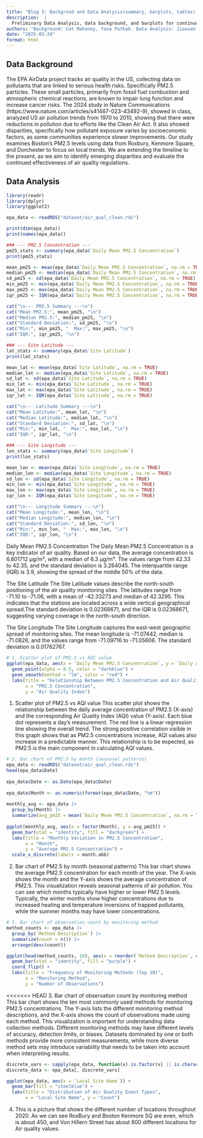 ```yaml
---
title: "Blog 3: Backgrond and Data Analysis(summary, barplots, tables) "
description:  |
  Preliminary Data Analysis, data background, and barplots for continuous variable, and tables for discrete variables.
authors: "Background: Cat Mahoney, Yana Pathak. Data Analysis: Jiaxuan Li, Girish Hrithik Shivnauth, Xiaolong Zhou"
date: "2025-03-24"
format: html
---
```


## Data Background
The EPA AirData project tracks air quality in the US, collecting data on pollutants that are linked to serious health risks. Specifically PM2.5 particles. These small particles, primarily from fossil fuel combustion and atmospheric chemical reactions, are known to impair lung function and increase cancer risks.
The 2024 study in Nature Communications (https://www.nature.com/articles/s41467-023-43492-9), showed in class, analyzed US air pollution trends from 1970 to 2010, showing that there were reductions in pollution due to efforts like the Clean Air Act. It also showed disparities, specifically how pollutant exposure varies by socioeconomic factors, as some communities experience slower improvements. 
Our study examines Boston’s PM2.5 levels using data from Roxbury, Kenmore Square, and Dorchester to focus on local trends. We are extending the timeline to the present, as we aim to identify emerging disparities and evaluate the continued effectiveness of air quality regulations.

## Data Analysis
```r
library(readr)  
library(dplyr) 
library(ggplot2)

epa_data <- readRDS("dataset/air_qual_clean.rds")

print(dim(epa_data))  
print(names(epa_data))  

### --- PM2.5 Concentration ---
pm25_stats <- summary(epa_data$`Daily Mean PM2.5 Concentration`)
print(pm25_stats)

mean_pm25 <- mean(epa_data$`Daily Mean PM2.5 Concentration`, na.rm = TRUE)
median_pm25 <- median(epa_data$`Daily Mean PM2.5 Concentration`, na.rm = TRUE)
sd_pm25 <- sd(epa_data$`Daily Mean PM2.5 Concentration`, na.rm = TRUE)
min_pm25 <- min(epa_data$`Daily Mean PM2.5 Concentration`, na.rm = TRUE)
max_pm25 <- max(epa_data$`Daily Mean PM2.5 Concentration`, na.rm = TRUE)
iqr_pm25 <- IQR(epa_data$`Daily Mean PM2.5 Concentration`, na.rm = TRUE)

cat("\n--- PM2.5 Summary ---\n")
cat("Mean PM2.5:", mean_pm25, "\n")
cat("Median PM2.5:", median_pm25, "\n")
cat("Standard Deviation:", sd_pm25, "\n")
cat("Min:", min_pm25, "  Max:", max_pm25, "\n")
cat("IQR:", iqr_pm25, "\n")

### --- Site Latitude ---
lat_stats <- summary(epa_data$`Site Latitude`)
print(lat_stats)

mean_lat <- mean(epa_data$`Site Latitude`, na.rm = TRUE)
median_lat <- median(epa_data$`Site Latitude`, na.rm = TRUE)
sd_lat <- sd(epa_data$`Site Latitude`, na.rm = TRUE)
min_lat <- min(epa_data$`Site Latitude`, na.rm = TRUE)
max_lat <- max(epa_data$`Site Latitude`, na.rm = TRUE)
iqr_lat <- IQR(epa_data$`Site Latitude`, na.rm = TRUE)

cat("\n--- Latitude Summary ---\n")
cat("Mean Latitude:", mean_lat, "\n")
cat("Median Latitude:", median_lat, "\n")
cat("Standard Deviation:", sd_lat, "\n")
cat("Min:", min_lat, "  Max:", max_lat, "\n")
cat("IQR:", iqr_lat, "\n")

### --- Site Longitude ---
lon_stats <- summary(epa_data$`Site Longitude`)
print(lon_stats)

mean_lon <- mean(epa_data$`Site Longitude`, na.rm = TRUE)
median_lon <- median(epa_data$`Site Longitude`, na.rm = TRUE)
sd_lon <- sd(epa_data$`Site Longitude`, na.rm = TRUE)
min_lon <- min(epa_data$`Site Longitude`, na.rm = TRUE)
max_lon <- max(epa_data$`Site Longitude`, na.rm = TRUE)
iqr_lon <- IQR(epa_data$`Site Longitude`, na.rm = TRUE)

cat("\n--- Longitude Summary ---\n")
cat("Mean Longitude:", mean_lon, "\n")
cat("Median Longitude:", median_lon, "\n")
cat("Standard Deviation:", sd_lon, "\n")
cat("Min:", min_lon, "  Max:", max_lon, "\n")
cat("IQR:", iqr_lon, "\n")

```

Daily Mean PM2.5 Concentration
The Daily Mean PM2.5 Concentration is a key indicator of air quality. Based on our data, the average concentration is 6.801712 μg/m³, with a median of 6.3 μg/m³. The values range from 42.33 to 42.35, and the standard deviation is 3.264045. The interquartile range (IQR) is 3.9, showing the spread of the middle 50% of the data. 

The Site Latitude
The Site Latitude values describe the north-south positioning of the air quality monitoring sites. The latitudes range from -71.10 to -71.06, with a mean of -42.33273 and median of 42.3295. This indicates that the stations are located across a wide vertical geographical spread.The standard deviation is 0.02368671, and the IQR is 0.02368671, suggesting varying coverage in the north-south direction.

The Site Longitude
The Site Longitude captures the east-west geographic spread of monitoring sites. The mean longitude is -71.07442, median is -71.0826, and the values range from -71.09716 to -71.05606. The standard deviation is 0.01762767. 

```r
# 1. Scatter plot of PM2.5 vs AQI value
ggplot(epa_data, aes(x = `Daily Mean PM2.5 Concentration`, y = `Daily AQI Value`)) +
  geom_point(alpha = 0.5, color = "darkblue") +
  geom_smooth(method = "lm", color = "red") +
  labs(title = "Relationship Between PM2.5 Concentration and Air Quality Index (AQI)",
       x = "PM2.5 Concentration",
       y = "Air Quality Index") 
```

1.  Scatter plot of PM2.5 vs AQI value This scatter plot shows the relationship between the daily average concentration of PM2.5 (X-axis) and the corresponding Air Quality Index (AQI) value (Y-axis). Each blue dot represents a day's measurement. The red line is a linear regression line showing the overall trend. The strong positive correlation visible in this graph shows that as PM2.5 concentrations increase, AQI values also increase in a predictable manner. This relationship is to be expected, as PM2.5 is the main component in calculating AQI values.

```r
# 2. Bar chart of PM2.5 by month (seasonal patterns)
epa_data <- readRDS("dataset/air_qual_clean.rds")
head(epa_data$Date)
 
epa_data$Date <- as.Date(epa_data$Date)
 
epa_data$Month <- as.numeric(format(epa_data$Date, "%m"))
 
monthly_avg <- epa_data |>
  group_by(Month) |>
  summarize(avg_pm25 = mean(`Daily Mean PM2.5 Concentration`, na.rm = TRUE))
 
ggplot(monthly_avg, aes(x = factor(Month), y = avg_pm25)) +
  geom_bar(stat = "identity", fill = "darkgreen") +
  labs(title = "Monthly Variation in PM2.5 Concentration",
       x = "Month",
       y = "Average PM2.5 Concentration") +
  scale_x_discrete(labels = month.abb) 
```

2.  Bar chart of PM2.5 by month (seasonal patterns) This bar chart shows the average PM2.5 concentration for each month of the year. The X-axis shows the month and the Y-axis shows the average concentration of PM2.5. This visualization reveals seasonal patterns of air pollution. You can see which months typically have higher or lower PM2.5 levels. Typically, the winter months show higher concentrations due to increased heating and temperature inversions of trapped pollutants, while the summer months may have lower concentrations.

```r
# 3. Bar chart of observation count by monitoring method
method_counts <- epa_data |>
  group_by(`Method Description`) |>
  summarize(count = n()) |>
  arrange(desc(count))

ggplot(head(method_counts, 10), aes(x = reorder(`Method Description`, count), y = count)) +
  geom_bar(stat = "identity", fill = "purple") +
  coord_flip() +
  labs(title = "Frequency of Monitoring Methods (Top 10)",
       x = "Monitoring Method",
       y = "Number of Observations") 

```
<<<<<<< HEAD
3.  Bar chart of observation count by monitoring method This bar chart shows the ten most commonly used methods for monitoring PM2.5 concentrations. The Y-axis lists the different monitoring method descriptions, and the X-axis shows the count of observations made using each method. This visualization is important for understanding data collection methods. Different monitoring methods may have different levels of accuracy, detection limits, or biases. Datasets dominated by one or both methods provide more consistent measurements, while more diverse method sets may introduce variability that needs to be taken into account when interpreting results.

```r
discrete_vars <- sapply(epa_data, function(x) is.factor(x) || is.character(x) || is.logical(x))
discrete_data <- epa_data[, discrete_vars]

ggplot(epa_data, aes(x = `Local Site Name`)) +
  geom_bar(fill = "steelblue") +
  labs(title = "Distribution of Air Quality Event Types",
       x = "Local Site Name", y = "Count")
```
4. This is a picture that shows the different number of locations throughout 2020. As we can see RoxBury and Boston Kenmore SQ are even, which is about 450, and Von Hillern Street has about 800 different locations for Air quality values.


